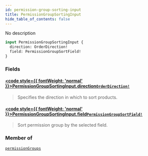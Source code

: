 ```yaml
---
id: permission-group-sorting-input
title: PermissionGroupSortingInput
hide_table_of_contents: false
---
```








No description

```graphql
input PermissionGroupSortingInput {
  direction: OrderDirection!
  field: PermissionGroupSortField!
}
```


### Fields

#### [<code style={{ fontWeight: 'normal' }}>PermissionGroupSortingInput.<b>direction</b></code>](#)<Bullet />[`OrderDirection!`](../../../developer/api-reference/enums/order-direction) <Badge class="secondary" text="non-null"/> <Badge class="secondary" text="enum"/>
> Specifies the direction in which to sort products.
> 

#### [<code style={{ fontWeight: 'normal' }}>PermissionGroupSortingInput.<b>field</b></code>](#)<Bullet />[`PermissionGroupSortField!`](../../../developer/api-reference/enums/permission-group-sort-field) <Badge class="secondary" text="non-null"/> <Badge class="secondary" text="enum"/>
> Sort permission group by the selected field.
> 



### Member of

[`permissionGroups`](../../../developer/api-reference/queries/permission-groups)  <Badge class="secondary" text="query"/>



